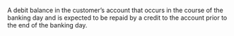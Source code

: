 {{deadend|date=November 2007}}

{{Wikify|date=November 2007}}

{{Uncategorized|date=November 2007}}

A debit balance in the customer’s account
that occurs in the course of the banking day and is expected to
be repaid by a credit to the account prior to the end of the
banking day.

{{bank-stub}}